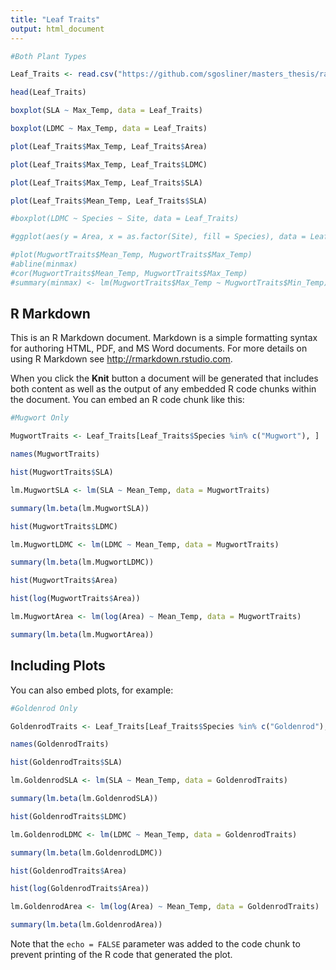 ```yaml
---
title: "Leaf Traits"
output: html_document
---
```


```r
#Both Plant Types

Leaf_Traits <- read.csv("https://github.com/sgosliner/masters_thesis/raw/main/Gosliner_MastersLeafTraits.csv")

head(Leaf_Traits)

boxplot(SLA ~ Max_Temp, data = Leaf_Traits)

boxplot(LDMC ~ Max_Temp, data = Leaf_Traits)

plot(Leaf_Traits$Max_Temp, Leaf_Traits$Area)

plot(Leaf_Traits$Max_Temp, Leaf_Traits$LDMC)

plot(Leaf_Traits$Max_Temp, Leaf_Traits$SLA)

plot(Leaf_Traits$Mean_Temp, Leaf_Traits$SLA)

#boxplot(LDMC ~ Species ~ Site, data = Leaf_Traits)

#ggplot(aes(y = Area, x = as.factor(Site), fill = Species), data = Leaf_Traits) + geom_boxplot() + ylim(0, 1100)

#plot(MugwortTraits$Mean_Temp, MugwortTraits$Max_Temp)
#abline(minmax)
#cor(MugwortTraits$Mean_Temp, MugwortTraits$Max_Temp)
#summary(minmax) <- lm(MugwortTraits$Max_Temp ~ MugwortTraits$Min_Temp)
```

## R Markdown

This is an R Markdown document. Markdown is a simple formatting syntax for authoring HTML, PDF, and MS Word documents. For more details on using R Markdown see <http://rmarkdown.rstudio.com>.

When you click the **Knit** button a document will be generated that includes both content as well as the output of any embedded R code chunks within the document. You can embed an R code chunk like this:

```r
#Mugwort Only

MugwortTraits <- Leaf_Traits[Leaf_Traits$Species %in% c("Mugwort"), ]

names(MugwortTraits)

hist(MugwortTraits$SLA)

lm.MugwortSLA <- lm(SLA ~ Mean_Temp, data = MugwortTraits)

summary(lm.beta(lm.MugwortSLA))

hist(MugwortTraits$LDMC)

lm.MugwortLDMC <- lm(LDMC ~ Mean_Temp, data = MugwortTraits)

summary(lm.beta(lm.MugwortLDMC))

hist(MugwortTraits$Area)

hist(log(MugwortTraits$Area))

lm.MugwortArea <- lm(log(Area) ~ Mean_Temp, data = MugwortTraits)

summary(lm.beta(lm.MugwortArea))
```

## Including Plots

You can also embed plots, for example:

```r
#Goldenrod Only

GoldenrodTraits <- Leaf_Traits[Leaf_Traits$Species %in% c("Goldenrod"), ]

names(GoldenrodTraits)

hist(GoldenrodTraits$SLA)

lm.GoldenrodSLA <- lm(SLA ~ Mean_Temp, data = GoldenrodTraits)

summary(lm.beta(lm.GoldenrodSLA))

hist(GoldenrodTraits$LDMC)

lm.GoldenrodLDMC <- lm(LDMC ~ Mean_Temp, data = GoldenrodTraits)

summary(lm.beta(lm.GoldenrodLDMC))

hist(GoldenrodTraits$Area)

hist(log(GoldenrodTraits$Area))

lm.GoldenrodArea <- lm(log(Area) ~ Mean_Temp, data = GoldenrodTraits)

summary(lm.beta(lm.GoldenrodArea))
```

Note that the `echo = FALSE` parameter was added to the code chunk to prevent printing of the R code that generated the plot.
